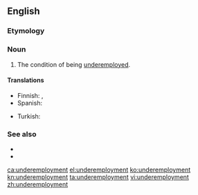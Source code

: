 ==English==

===Etymology===
{{prefix|en|under|employment}}

===Noun===
{{en-noun|-}}

# The condition of being [[underemployed]].

====Translations====
{{trans-top|condition of being underemployed}}
* Finnish: {{t|fi|alityöllisyys}}, {{t|fi|vajaatyöllisyys}}
* Spanish: {{t+|es|subempleo|m}}
{{trans-mid}}
* Turkish: {{t|tr|eksik istihdam}}
{{trans-bottom}}

===See also===
* {{l|en|unemployment}}
* {{l|en|malemployment}}

[[ca:underemployment]]
[[el:underemployment]]
[[ko:underemployment]]
[[kn:underemployment]]
[[ta:underemployment]]
[[vi:underemployment]]
[[zh:underemployment]]